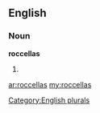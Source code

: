 ==English==

===Noun===
'''roccellas'''

# {{plural of|[[roccella]]}}

[[Category:English plurals]]

[[ar:roccellas]]
[[my:roccellas]]